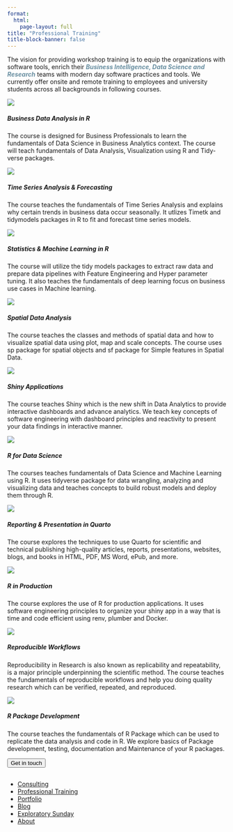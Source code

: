 ```yaml
---
format:
  html:
    page-layout: full
title: "Professional Training"
title-block-banner: false
---
```


<p>The vision for providing workshop training is to equip the organizations with software tools, enrich their <b style="color:#698fa1;"><i>Business Intelligence, Data Science and Research</i></b> teams with modern day software practices and tools. We currently offer onsite and remote training to employees and university students across all backgrounds in following courses.</p>

::: {.consult .grid}
::: {.training .g-col-4}
<img src="images/training/business-analytics.png" class="card-img-top"/>

<h5 class="card-title">

Business Data Analysis in R

</h5>

<p class="card-text">

The course is designed for Business Professionals to learn the fundamentals of Data Science in Business Analytics context. The course will teach fundamentals of Data Analysis, Visualization using R and Tidy-verse packages.

</p>
:::

::: {.training .g-col-4}
<img src="images/training/time-series.png" class="card-img-top"/>

<h5 class="card-title">

Time Series Analysis & Forecasting

</h5>

<p class="card-text">

The course teaches the fundamentals of Time Series Analysis and explains why certain trends in business data occur seasonally. It utlizes Timetk and tidymodels packages in R to fit and forecast time series models.

</p>
:::

::: {.training .g-col-4}
<img src="images/training/statistical&amp;machinelearning.png" class="card-img-top"/>

<h5 class="card-title">

Statistics & Machine Learning in R

</h5>

<p class="card-text">

The course will utilize the tidy models packages to extract raw data and prepare data pipelines with Feature Engineering and Hyper parameter tuning. It also teaches the fundamentals of deep learning focus on business use cases in Machine learning.

</p>
:::

::: {.training .g-col-4}
<img src="images/training/spatial-analysis.png" class="card-img-top"/>

<h5 class="card-title">

Spatial Data Analysis

</h5>

<p class="card-text">

The course teaches the classes and methods of spatial data and how to visualize spatial data using plot, map and scale concepts. The course uses sp package for spatial objects and sf package for Simple features in Spatial Data.

</p>
:::

::: {.training .g-col-4}
<img src="images/training/visualization&amp;shiny.png" class="card-img-top"/>

<h5 class="card-title">

Shiny Applications

</h5>

<p class="card-text">

The course teaches Shiny which is the new shift in Data Analytics to provide interactive dashboards and advance analytics. We teach key concepts of software engineering with dashboard principles and reactivity to present your data findings in interactive manner.

</p>
:::

::: {.training .g-col-4}
<img src="images/training/r-for-datascience.png" class="card-img-top"/>

<h5 class="card-title">

R for Data Science

</h5>

<p class="card-text">

The courses teaches fundamentals of Data Science and Machine Learning using R. It uses tidyverse package for data wrangling, analyzing and visualizing data and teaches concepts to build robust models and deploy them through R.

</p>
:::

::: {.training .g-col-4}
<img src="images/training/elegant-reporting.png" class="card-img-top"/>

<h5 class="card-title">

Reporting & Presentation in Quarto

</h5>

<p class="card-text">

The course explores the techniques to use Quarto for scientific and technical publishing high-quality articles, reports, presentations, websites, blogs, and books in HTML, PDF, MS Word, ePub, and more.

</p>
:::

::: {.training .g-col-4}
<img src="images/training/putting-r-in-production.png" class="card-img-top"/>

<h5 class="card-title">

R in Production

</h5>

<p class="card-text">

The course explores the use of R for production applications. It uses software engineering principles to organize your shiny app in a way that is time and code efficient using renv, plumber and Docker.

</p>
:::

::: {.training .g-col-4}
<img src="images/training/reproducible-workflows.png" class="card-img-top"/>

<h5 class="card-title">

Reproducible Workflows

</h5>

<p class="card-text">

Reproducibility in Research is also known as replicability and repeatability, is a major principle underpinning the scientific method. The course teaches the fundamentals of reproducible workflows and help you doing quality research which can be verified, repeated, and reproduced.

</p>
:::

::: {.training .g-col-4}
:::

::: {.training .g-col-4}
<img src="images/training/packages.png" class="card-img-top"/>

<h5 class="card-title">

R Package Development

</h5>

<p class="card-text">

The course teaches the fundamentals of R Package which can be used to replicate the data analysis and code in R. We explore basics of Package development, testing, documentation and Maintenance of your R packages.

</p>
:::
:::

::: button3
<a href="index.qmd#cont"> <button class="btn btn-outline-primary btn-lg">Get in touch</button> </a>
:::

::: footer
<h2>

</h2>

::: social
<a href="https://www.facebook.com/profile.php?id=100088076201356"><i class="bi bi-facebook"></i></a> <a href="https://twitter.com/StatDevs "><i class="bi bi-twitter"></i></a> <a href="https://www.linkedin.com/company/stat-devs"><i class="bi bi-linkedin"></i></a> <a href="https://github.com/Stat-Devs"><i class="bi bi-github"></i></a>
:::

<ul class="links">

<li><a href="consulting.qmd">Consulting</a></li>

<li><a href="training.qmd">Professional Training</a></li>

<li><a href="portfolio.qmd">Portfolio</a></li>

<li><a href="blog.qmd">Blog</a></li>

<li><a href="exploratory-sunday.qmd">Exploratory Sunday</a></li>

<li><a href="about.qmd">About</a></li>

</ul>
:::
